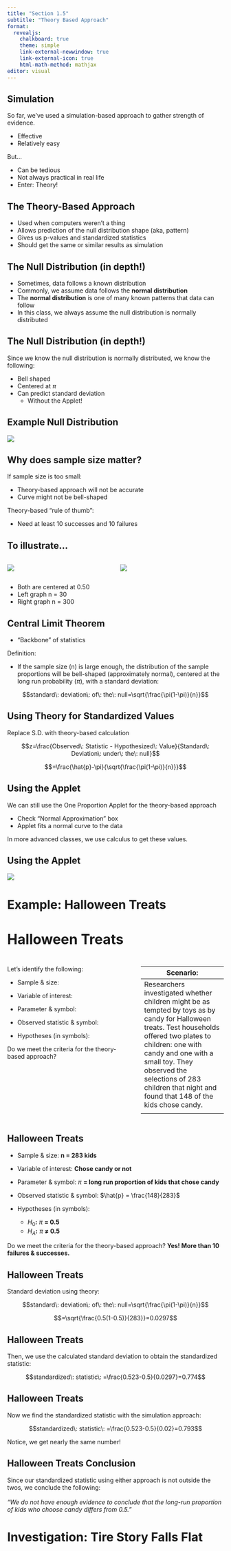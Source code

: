 ```yaml
---
title: "Section 1.5"
subtitle: "Theory Based Approach"
format: 
  revealjs: 
    chalkboard: true
    theme: simple
    link-external-newwindow: true
    link-external-icon: true
    html-math-method: mathjax
editor: visual
---
```


## Simulation

So far, we've used a simulation-based approach to gather strength of evidence.

-   Effective
-   Relatively easy

But...

-   Can be tedious
-   Not always practical in real life
-   Enter: Theory!

## The Theory-Based Approach {.center}

-   Used when computers weren't a thing
-   Allows prediction of the null distribution shape (aka, pattern)
-   Gives us p-values and standardized statistics
-   Should get the same or similar results as simulation

## The Null Distribution (in depth!) {.center}

-   Sometimes, data follows a known distribution
-   Commonly, we assume data follows the **normal distribution**
-   The **normal distribution** is one of many known patterns that data can follow
-   In this class, we always assume the null distribution is normally distributed

## The Null Distribution (in depth!) {.center}

Since we know the null distribution is normally distributed, we know the following:

-   Bell shaped
-   Centered at $\pi$
-   Can predict standard deviation
    -   Without the Applet!

## Example Null Distribution

![](5_null.png){fig-alt="Example null distribution." fig-align="center"}

## Why does sample size matter? {.center}

If sample size is too small:

-   Theory-based approach will not be accurate
-   Curve might not be bell-shaped

Theory-based "rule of thumb":

-   Need at least 10 successes and 10 failures

## To illustrate...

::::: columns
::: {.column width="50%"}
![](5_small.png){fig-alt="Normal distribution where n=30. Mound shaped with gaps." fig-align="center"}
:::

::: {.column width="50%"}
![](5_large.png){fig-alt="Normal distribution where n=300. Mound shaped and completely filled in." fig-align="center"}
:::
:::::

-   Both are centered at 0.50
-   Left graph n = 30
-   Right graph n = 300

## Central Limit Theorem

-   "Backbone" of statistics

Definition:

-   If the sample size (n) is large enough, the distribution of the sample proportions will be bell-shaped (approximately normal), centered at the long run probability ($\pi$), with a standard deviation:

$$standard\: deviation\: of\: the\: null=\sqrt{\frac{\pi(1-\pi)}{n}}$$

## Using Theory for Standardized Values {.center}

Replace S.D. with theory-based calculation

$$z=\frac{Observed\: Statistic - Hypothesized\: Value}{Standard\: Deviation\: under\: the\: null}$$

$$=\frac{\hat{p}-\pi}{\sqrt{\frac{\pi(1-\pi)}{n}}}$$

## Using the Applet

We can still use the One Proportion Applet for the theory-based approach

-   Check "Normal Approximation" box
-   Applet fits a normal curve to the data

In more advanced classes, we use calculus to get these values.

## Using the Applet

![](5_normalapp.png){fig-alt="Screenshot of the One Proportion Applet used to find values using the theory based approach." fig-align="center"}

# Example: Halloween Treats

## Halloween Treats {style="font-size: 32px"}

::::: columns
::: {.column width="60%"}
Let's identify the following:

-   Sample & size:

-   Variable of interest:

-   Parameter & symbol:

-   Observed statistic & symbol:

-   Hypotheses (in symbols):

Do we meet the criteria for the theory-based approach?
:::

::: {.column width="40%"}
| Scenario: |
|------------------------------------------------------------------------|
| Researchers investigated whether children might be as tempted by toys as by candy for Halloween treats. Test households offered two plates to children: one with candy and one with a small toy. They observed the selections of 283 children that night and found that 148 of the kids chose candy. |
|  |
:::
:::::

## Halloween Treats

-   Sample & size: [**n = 283 kids**]{.fragment}

-   Variable of interest: [**Chose candy or not**]{.fragment}

-   Parameter & symbol: [$\pi$ **= long run proportion of kids that chose candy**]{.fragment}

-   Observed statistic & symbol: [$\hat{p} = \frac{148}{283}$]{.fragment}

-   Hypotheses (in symbols):

    -   [$H_{0}$**:** $\pi$ **= 0.5**]{.fragment}
    -   [$H_{A}$**:** $\pi$ **≠ 0.5**]{.fragment}

Do we meet the criteria for the theory-based approach? [**Yes! More than 10 failures & successes.**]{.fragment}

## Halloween Treats {.center}

Standard deviation using theory:

$$standard\: deviation\: of\: the\: null=\sqrt{\frac{\pi(1-\pi)}{n}}$$

$$=\sqrt{\frac{0.5(1-0.5)}{283}}=0.0297$$

## Halloween Treats {.center}

Then, we use the calculated standard deviation to obtain the standardized statistic:

$$standardized\: statistic\: =\frac{0.523-0.5}{0.0297}=0.774$$

## Halloween Treats {.center}

Now we find the standardized statistic with the simulation approach:

$$standardized\: statistic\: =\frac{0.523-0.5}{0.02}=0.793$$

Notice, we get nearly the same number!

## Halloween Treats Conclusion {.center}

Since our standardized statistic using either approach is not outside the twos, we conclude the following:
<br><br>
*"We do not have enough evidence to conclude that the long-run proportion of kids who choose candy differs from 0.5."*

# Investigation: Tire Story Falls Flat